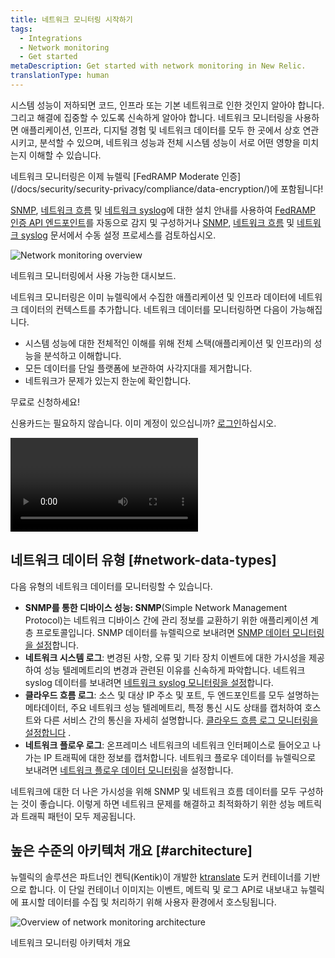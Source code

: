 ```yaml
---
title: 네트워크 모니터링 시작하기
tags:
  - Integrations
  - Network monitoring
  - Get started
metaDescription: Get started with network monitoring in New Relic.
translationType: human
---
```




시스템 성능이 저하되면 코드, 인프라 또는 기본 네트워크로 인한 것인지 알아야 합니다. 그리고 해결에 집중할 수 있도록 신속하게 알아야 합니다. 네트워크 모니터링을 사용하면 애플리케이션, 인프라, 디지털 경험 및 네트워크 데이터를 모두 한 곳에서 상호 연관시키고, 분석할 수 있으며, 네트워크 성능과 전체 시스템 성능이 서로 어떤 영향을 미치는지 이해할 수 있습니다.

<Callout variant="tip">
  네트워크 모니터링은 이제 뉴렐릭 [FedRAMP Moderate 인증](/docs/security/security-privacy/compliance/data-encryption/)에 포함됩니다!

  [SNMP](/docs/network-performance-monitoring/setup-performance-monitoring/snmp-performance-monitoring/#setup-snmp-monitoring), [네트워크 흐름](/docs/network-performance-monitoring/setup-performance-monitoring/network-flow-monitoring/#setup-network-flow-monitoring) 및 [네트워크 syslog](/docs/network-performance-monitoring/setup-performance-monitoring/network-syslog-monitoring/#setup-network-syslog-monitoring)에 대한 설치 안내를 사용하여 [FedRAMP 인증 API 엔드포인트](/docs/security/security-privacy/compliance/fedramp-compliant-endpoints/#data-ingest-apis)를 자동으로 감지 및 구성하거나 [SNMP](/docs/network-performance-monitoring/setup-performance-monitoring/snmp-performance-monitoring/#manual-setup), [네트워크 흐름](/docs/network-performance-monitoring/setup-performance-monitoring/network-flow-monitoring/#manual-setup) 및 [네트워크 syslog](/docs/network-performance-monitoring/setup-performance-monitoring/network-syslog-monitoring/#manual-setup) 문서에서 수동 설정 프로세스를 검토하십시오.
</Callout>

<img
  title="Network monitoring overview"
  alt="Network monitoring overview"
  src={networkDevicePerformance}
/>

<figcaption>
  네트워크 모니터링에서 사용 가능한 대시보드.
</figcaption>

네트워크 모니터링은 이미 뉴렐릭에서 수집한 애플리케이션 및 인프라 데이터에 네트워크 데이터의 컨텍스트를 추가합니다. 네트워크 데이터를 모니터링하면 다음이 가능해집니다.

* 시스템 성능에 대한 전체적인 이해를 위해 전체 스택(애플리케이션 및 인프라)의 성능을 분석하고 이해합니다.
* 모든 데이터를 단일 플랫폼에 보관하여 사각지대를 제거합니다.
* 네트워크가 문제가 있는지 한눈에 확인합니다.

<ButtonGroup>
  <ButtonLink
    role="button"
    to="https://newrelic.com/signup"
    variant="primary"
  >
    무료로 신청하세요!
  </ButtonLink>
</ButtonGroup>

신용카드는 필요하지 않습니다. 이미 계정이 있으십니까? [로그인](https://one.newrelic.com)하십시오.

<Video
  id="2GH8YrEv9YA"
  type="youtube"
/>

## 네트워크 데이터 유형 [#network-data-types]

다음 유형의 네트워크 데이터를 모니터링할 수 있습니다.

* **SNMP를 통한 디바이스 성능: SNMP**(Simple Network Management Protocol)는 네트워크 디바이스 간에 관리 정보를 교환하기 위한 애플리케이션 계층 프로토콜입니다. SNMP 데이터를 뉴렐릭으로 보내려면 [SNMP 데이터 모니터링을 설정](/docs/network-performance-monitoring/setup-performance-monitoring/snmp-performance-monitoring)합니다.
* **네트워크 시스템 로그**: 변경된 사항, 오류 및 기타 장치 이벤트에 대한 가시성을 제공하여 성능 텔레메트리의 변경과 관련된 이유를 신속하게 파악합니다. 네트워크 syslog 데이터를 보내려면 [네트워크 syslog 모니터링을 설정](/docs/network-performance-monitoring/setup-performance-monitoring/network-syslog-monitoring)합니다.
* **클라우드 흐름 로그**: 소스 및 대상 IP 주소 및 포트, 두 엔드포인트를 모두 설명하는 메타데이터, 주요 네트워크 성능 텔레메트리, 특정 통신 시도 상태를 캡처하여 호스트와 다른 서비스 간의 통신을 자세히 설명합니다. [클라우드 흐름 로그 모니터링을 설정합니다](/docs/network-performance-monitoring/setup-performance-monitoring/aws-vpc-flow-monitoring) .
* **네트워크 플로우 로그**: 온프레미스 네트워크의 네트워크 인터페이스로 들어오고 나가는 IP 트래픽에 대한 정보를 캡처합니다. 네트워크 플로우 데이터를 뉴렐릭으로 보내려면 [네트워크 플로우 데이터 모니터링](/docs/network-performance-monitoring/setup-performance-monitoring/network-flow-monitoring)을 설정합니다.

<Callout variant="important">
  네트워크에 대한 더 나은 가시성을 위해 SNMP 및 네트워크 흐름 데이터를 모두 구성하는 것이 좋습니다. 이렇게 하면 네트워크 문제를 해결하고 최적화하기 위한 성능 메트릭과 트래픽 패턴이 모두 제공됩니다.
</Callout>

## 높은 수준의 아키텍처 개요 [#architecture]

뉴렐릭의 솔루션은 파트너인 켄틱(Kentik)이 개발한 [ktranslate](https://github.com/kentik/ktranslate) 도커 컨테이너를 기반으로 합니다. 이 단일 컨테이너 이미지는 이벤트, 메트릭 및 로그 API로 내보내고 뉴렐릭에 표시할 데이터를 수집 및 처리하기 위해 사용자 환경에서 호스팅됩니다.

<img
  title="Overview of network monitoring architecture"
  alt="Overview of network monitoring architecture"
  src={networkNpmArchitecture}
/>

<figcaption>
  네트워크 모니터링 아키텍처 개요
</figcaption>